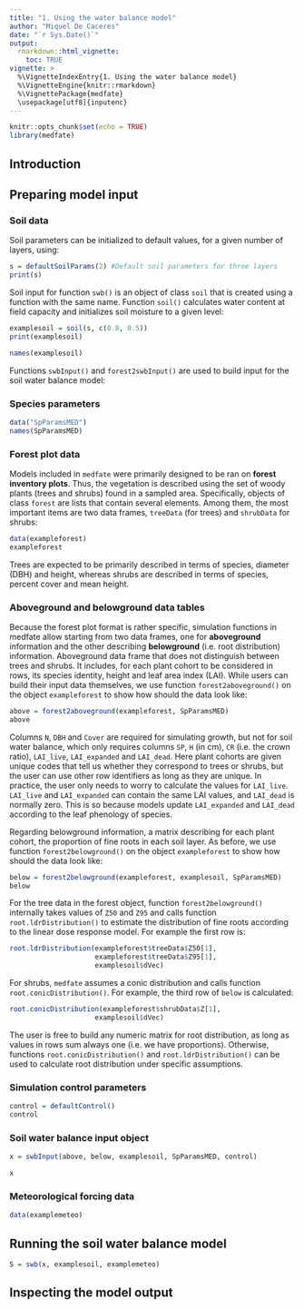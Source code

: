 ```yaml
---
title: "1. Using the water balance model"
author: "Miquel De Caceres"
date: "`r Sys.Date()`"
output: 
  rmarkdown::html_vignette:
    toc: TRUE
vignette: >
  %\VignetteIndexEntry{1. Using the water balance model}
  %\VignetteEngine{knitr::rmarkdown}
  %\VignettePackage{medfate}
  \usepackage[utf8]{inputenc}
---
```


```r
knitr::opts_chunk$set(echo = TRUE)
library(medfate)
```

## Introduction

## Preparing model input

### Soil data
Soil parameters can be initialized to default values, for a given number of layers, using:

```r
s = defaultSoilParams(2) #Default soil parameters for three layers
print(s)
```

Soil input for function `swb()` is an object of class `soil` that
is created using a function with the same name. Function `soil()` calculates
water content at field capacity and initializes soil moisture to a given level:
```r
examplesoil = soil(s, c(0.8, 0.5))
print(examplesoil)
```

```r
names(examplesoil)
```
Functions `swbInput()` and `forest2swbInput()` are used to build input
for the soil water balance model:

### Species parameters

```r
data("SpParamsMED")
names(SpParamsMED)
```

### Forest plot data

Models included in `medfate` were primarily designed to be ran on **forest inventory plots**. Thus, the vegetation is described using the set of woody plants (trees and shrubs) found in a sampled area. Specifically, objects of class `forest` are lists that contain several elements. Among them, the most important items are two data frames, `treeData` (for trees) and `shrubData` for shrubs:
```r
data(exampleforest)
exampleforest
```
Trees are expected to be primarily described in terms of species, diameter (DBH) and height, whereas shrubs are described in terms of species, percent cover and mean height. 

### Aboveground and belowground data tables
Because the forest plot format is rather specific, simulation functions in medfate allow starting from two data frames, one for **aboveground** information and the other describing **belowground** (i.e. root distribution) information. Aboveground data frame that does not distinguish between trees and shrubs. It includes, for each plant cohort to be considered in rows, its species identity, height and leaf area index (LAI). While users can build their input data themselves, we use function `forest2aboveground()` on the object `exampleforest` to show how should the data look like:
```r
above = forest2aboveground(exampleforest, SpParamsMED)
above
```
Columns `N`, `DBH` and `Cover` are required for simulating growth, but not for soil water balance, which only requires columns `SP`, `H` (in cm), `CR` (i.e. the crown ratio), `LAI_live`, `LAI_expanded` and `LAI_dead`. Here plant cohorts are given unique codes that tell us whether they correspond to trees or shrubs, but the user can use other row identifiers as long as they are unique. In practice, the user only needs to worry to calculate the values for `LAI_live`. `LAI_live` and `LAI_expanded` can contain the same LAI values, and `LAI_dead` is normally zero. This is so because models update `LAI_expanded` and `LAI_dead` according to the leaf phenology of species.

Regarding belowground information, a matrix describing for each plant cohort, the proportion of fine roots in each soil layer. As before, we use function `forest2belowground()` on the object `exampleforest` to show how should the data look like:
```r
below = forest2belowground(exampleforest, examplesoil, SpParamsMED)
below
```
For the tree data in the forest object, function `forest2belowground()` internally takes values of `Z50` and `Z95` and calls  function `root.ldrDistribution()` to estimate the distribution of fine roots according to the linear dose response model. For example the first row is:
```r
root.ldrDistribution(exampleforest$treeData$Z50[1], 
                     exampleforest$treeData$Z95[1],
                     examplesoil$dVec)
```
For shrubs, `medfate` assumes a conic distribution and calls function `root.conicDistribution()`. For example, the third row of `below` is calculated:
```r
root.conicDistribution(exampleforest$shrubData$Z[1], 
                     examplesoil$dVec)
```
The user is free to build any numeric matrix for root distribution, as long as values in rows sum always one (i.e. we have proportions). Otherwise, functions `root.conicDistribution()` and `root.ldrDistribution()` can be used to calculate root distribution under specific assumptions.


### Simulation control parameters

```r
control = defaultControl()
control
```

### Soil water balance input object

```r
x = swbInput(above, below, examplesoil, SpParamsMED, control)
```

```r
x
```


### Meteorological forcing data

```r
data(examplemeteo)
```


## Running the soil water balance model

```r
S = swb(x, examplesoil, examplemeteo)
```

## Inspecting the model output
